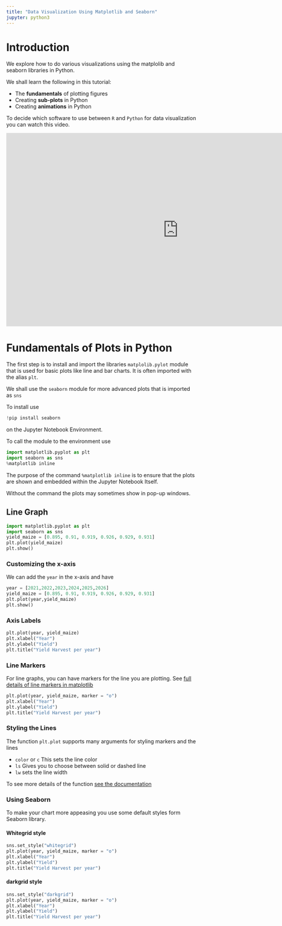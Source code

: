 ```yaml
---
title: "Data Visualization Using Matplotlib and Seaborn"
jupyter: python3
---
```


# Introduction

We explore how to do various visualizations using the matplolib and seaborn libraries in Python.

We shall learn the following in this tutorial:

-   The **fundamentals** of plotting figures
-   Creating **sub-plots** in Python
-   Creating **animations** in Python

To decide which software to use between `R` and `Python` for data visualization you can watch this video.

::: {.ratio .ratio-16x9}
<iframe width="912" height="513" src="https://www.youtube.com/embed/gOYu9k-5ZZg" title="Python vs R for Data Visualization" frameborder="0" allow="accelerometer; autoplay; clipboard-write; encrypted-media; gyroscope; picture-in-picture; web-share" referrerpolicy="strict-origin-when-cross-origin" allowfullscreen>

</iframe>
:::

# Fundamentals of Plots in Python

The first step is to install and import the libraries `matplolib.pylot` module that is used for basic plots like line and bar charts. It is often imported with the alias `plt`.

We shall use the `seaborn` module for more advanced plots that is imported as `sns`

To install use

``` python
!pip install seaborn
```

on the Jupyter Notebook Environment.

To call the module to the environment use

``` python
import matplotlib.pyplot as plt
import seaborn as sns
%matplotlib inline
```

The purpose of the command `%matplotlib inline` is to ensure that the plots are shown and embedded within the Jupyter Notebook Itself.

Without the command the plots may sometimes show in pop-up windows.

## Line Graph

```python
import matplotlib.pyplot as plt
import seaborn as sns
yield_maize = [0.895, 0.91, 0.919, 0.926, 0.929, 0.931]
plt.plot(yield_maize)
plt.show()
```

### Customizing the x-axis

We can add the `year` in the x-axis and have

```python
year = [2021,2022,2023,2024,2025,2026]
yield_maize = [0.895, 0.91, 0.919, 0.926, 0.929, 0.931]
plt.plot(year,yield_maize)
plt.show()
```

### Axis Labels

```python
plt.plot(year, yield_maize)
plt.xlabel("Year")
plt.ylabel("Yield")
plt.title("Yield Harvest per year")
```

### Line Markers

For line graphs, you can have markers for the line you are plotting. See [full details of line markers in matplotlib](https://matplotlib.org/3.1.1/api/markers_api.html)

```python
plt.plot(year, yield_maize, marker = "o")
plt.xlabel("Year")
plt.ylabel("Yield")
plt.title("Yield Harvest per year")
```

### Styling the Lines

The function `plt.plot` supports many arguments for styling markers and the lines

-   `color` or `c` This sets the line color
-   `ls` Gives you to choose between solid or dashed line
-   `lw` sets the line width

To see more details of the function [see the documentation](https://matplotlib.org/stable/api/_as_gen/matplotlib.pyplot.plot.html)

### Using Seaborn

To make your chart more appeasing you use some default styles form Seaborn library.

#### Whitegrid style

```python
sns.set_style("whitegrid")
plt.plot(year, yield_maize, marker = "o")
plt.xlabel("Year")
plt.ylabel("Yield")
plt.title("Yield Harvest per year")
```

#### darkgrid style

```python
sns.set_style("darkgrid")
plt.plot(year, yield_maize, marker = "o")
plt.xlabel("Year")
plt.ylabel("Yield")
plt.title("Yield Harvest per year")
```
